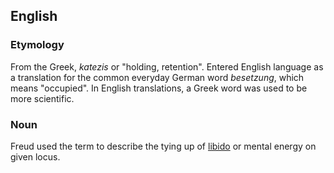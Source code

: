 ==English==

===Etymology===
From the Greek, ''katezis'' or "holding, retention". Entered English language as a translation for the common everyday German word ''besetzung'', which means "occupied". In English translations, a Greek word was used to be more scientific. 

===Noun===
Freud used the term to describe the tying up of [[libido]] or mental energy on given locus.
